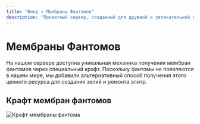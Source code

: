 ```yaml
---
title: "Винд » Мембраны Фантомов"
description: "Приватный сервер, созданный для дружной и увлекательной игры."
---
```

# Мембраны Фантомов

На нашем сервере доступна уникальная механика получения мембран фантомов через специальный крафт. Поскольку фантомы не появляются в нашем мире, мы добавили альтернативный способ получения этого ценного ресурса для создания зелий и ремонта элитр.

## Крафт мембран фантомов

![Крафт мембраны фантома](/assets/membranka.png)